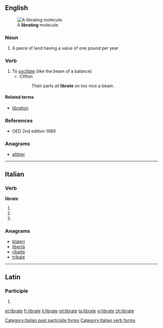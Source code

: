 ==English==
[[File:Libration.gif|thumb|A '''librating''' molecule.]]

===Noun===
{{en-noun}}

# {{context|obsolete|lang=en}} A piece of land having a value of one pound per year

===Verb===
{{en-verb|librat|ing}}

# To [[oscillate]] (like the beam of a balance)
#* Clifton
#*: Their parts all '''librate''' on too nice a beam.

====Related terms====
* [[libration]]

===References===
* OED 2nd edition 1989

===Anagrams===
* [[altbier#English|altbier]]

----

==Italian==

===Verb===
'''librate'''

# {{conjugation of|librarsi||2|p|pres|ind|lang=it}}
# {{conjugation of|librarsi||2|p|imp|lang=it}}
# {{feminine plural of|librato|lang=it}}

===Anagrams===
* [[blateri#Italian|blateri]]
* [[libertà#Italian|libertà]]
* [[ribalte#Italian|ribalte]]
* [[tribale#Italian|tribale]]

[[Category:Italian past participle forms]]
[[Category:Italian verb forms]]

----

==Latin==

===Participle===
{{la-part-form|lībrāte}}

# {{inflection of|libratus|lībrātus|voc|m|s|lang=la}}

[[et:librate]]
[[fr:librate]]
[[li:librate]]
[[ml:librate]]
[[ta:librate]]
[[vi:librate]]
[[zh:librate]]